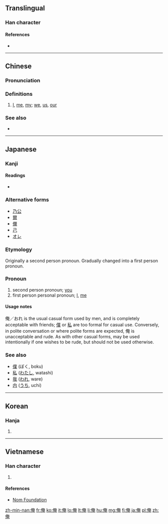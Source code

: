 ==Translingual==

===Han character===
{{Han char|rn=9|rad=人|as=08|sn=10|four=2421<sub>6</sub>|canj=人大中山 (OKLU)|ids=⿰[[亻]][[奄]]}}

====References====
* {{Han ref|kx=0106.210|dkj=00736|dj=0227.040|hdz=10173.020|uh=4FFA|ud=20474|bh=ADCD|bd=44493}}

----

==Chinese==
{{zh-forms}}

===Pronunciation===
{{zh-pron
|m=ǎn
|mn=án
|mc=y
|w=3oe
|cat=pron
}}

===Definitions===
# {{cx|dialectal Mandarin|Min|lang=zh}} [[I]], [[me]], [[my]]; [[we]], [[us]], [[our]]

===See also===
* {{zh-l|我}}

----

==Japanese==

===Kanji===
{{ja-kanji|grade=|rs=人08}}

====Readings====
* {{ja-readings|en=[[えん]] (en)|kun=[[おれ]] (ore)}}

===Alternative forms===
* [[乃公]]
* [[爾]]
* [[儞]]
* [[己]]
* [[オレ]]

===Etymology===
Originally a second person pronoun. Gradually changed into a first person pronoun.

===Pronoun===
{{ja-pos|おれ|pronoun}}
# second person pronoun; [[you]]
# first person personal pronoun; [[I]], [[me]]

====Usage notes====
俺／おれ is the usual casual form used by men, and is completely acceptable with friends; [[僕]] or [[私]] are too formal for casual use. Conversely, in polite conversation or where polite forms are expected, 俺 is unacceptable and rude. As with other casual forms, may be used intentionally if one wishes to be rude, but should not be used otherwise.
{{Japanese first-person pronouns}}

===See also===
* [[僕]] (ぼく, boku) {{qualifier|generally used by males}}
* [[私]] ([[わたし]], watashi)
* [[我]] ([[われ]], ware)
* [[内]] ([[うち]], uchi) {{qualifier|female, Kansai}}

----

==Korean==

===Hanja===
{{ko-hanja|hangeul=[[엄]], [[업]]|mr=ŏm, ŏp}}

# {{defn|lang=ko|sort=人08}}

----

==Vietnamese==

===Han character===
{{vi-hantu|[[em]], [[yêm]], [[êm]]|rs=人08}}

# {{defn|lang=vi|sort=人08}}

====References====
*[http://nomfoundation.org/common/nom_details.php?codepoint=4ffa Nom Foundation]

[[zh-min-nan:俺]]
[[fr:俺]]
[[ko:俺]]
[[it:俺]]
[[lo:俺]]
[[lt:俺]]
[[li:俺]]
[[hu:俺]]
[[mg:俺]]
[[fj:俺]]
[[ja:俺]]
[[pl:俺]]
[[zh:俺]]